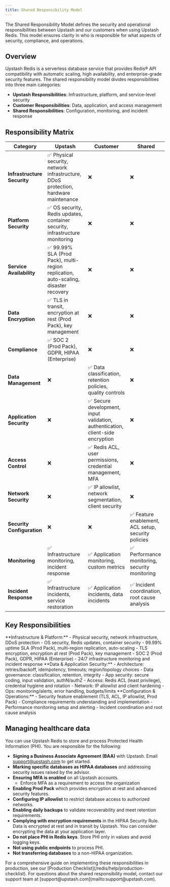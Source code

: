 ```yaml
---
title: Shared Responsibility Model
---
```


The Shared Responsibility Model defines the security and operational responsibilities between Upstash and our customers when using Upstash Redis. This model ensures clarity in who is responsible for what aspects of security, compliance, and operations.

## Overview

Upstash Redis is a serverless database service that provides Redis® API compatibility with automatic scaling, high availability, and enterprise-grade security features. The shared responsibility model divides responsibilities into three main categories:

- **Upstash Responsibilities**: Infrastructure, platform, and service-level security
- **Customer Responsibilities**: Data, application, and access management
- **Shared Responsibilities**: Configuration, monitoring, and incident response

## Responsibility Matrix

| Category | Upstash | Customer | Shared |
|----------|---------|----------|--------|
| **Infrastructure Security** | ✅ Physical security, network infrastructure, DDoS protection, hardware maintenance | ❌ | ❌ |
| **Platform Security** | ✅ OS security, Redis updates, container security, infrastructure monitoring | ❌ | ❌ |
| **Service Availability** | ✅ 99.99% SLA (Prod Pack), multi-region replication, auto-scaling, disaster recovery | ❌ | ❌ |
| **Data Encryption** | ✅ TLS in transit, encryption at rest (Prod Pack), key management | ❌ | ❌ |
| **Compliance** | ✅ SOC 2 (Prod Pack), GDPR, HIPAA (Enterprise) | ❌ | ❌ |
| **Data Management** | ❌ | ✅ Data classification, retention policies, quality controls | ❌ |
| **Application Security** | ❌ | ✅ Secure development, input validation, authentication, client-side encryption | ❌ |
| **Access Control** | ❌ | ✅ Redis ACL, user permissions, credential management, MFA | ❌ |
| **Network Security** | ❌ | ✅ IP allowlist, network segmentation, client security | ❌ |
| **Security Configuration** | ❌ | ❌ | ✅ Feature enablement, ACL setup, security policies |
| **Monitoring** | ✅ Infrastructure monitoring, incident response | ✅ Application monitoring, custom metrics | ✅ Performance monitoring, security monitoring |
| **Incident Response** | ✅ Infrastructure incidents, service restoration | ✅ Application incidents, data incidents | ✅ Incident coordination, root cause analysis |

## Key Responsibilities

<AccordionGroup>
  <Accordion title="Upstash Responsibilities">
    **Infrastructure & Platform:**
    - Physical security, network infrastructure, DDoS protection
    - OS security, Redis updates, container security
    - 99.99% uptime SLA (Prod Pack), multi-region replication, auto-scaling
    - TLS encryption, encryption at rest (Prod Pack), key management
    - SOC 2 (Prod Pack), GDPR, HIPAA (Enterprise)
    - 24/7 infrastructure monitoring and incident response
  </Accordion>

  <Accordion title="Customer Responsibilities">
    **Data & Application Security:**
    - Architecture: retries/backoff, idempotency, timeouts; region/topology choices
    - Data governance: classification, retention, integrity
    - App security: secure coding, input validation, authN/authZ
    - Access: Redis ACL (least privilege), credential hygiene and rotation
    - Network: IP allowlist and client hardening
    - Ops: monitoring/alerts, error handling, budgets/limits
  </Accordion>

  <Accordion title="Shared Responsibilities">
    **Configuration & Operations:**
    - Security feature enablement (TLS, ACL, IP allowlist, Prod Pack)
    - Compliance requirements understanding and implementation
    - Performance monitoring setup and alerting
    - Incident coordination and root cause analysis
  </Accordion>
</AccordionGroup>

## Managing healthcare data

You can use Upstash Redis to store and process Protected Health Information (PHI). You are responsible for the following:

- **Signing a Business Associate Agreement (BAA)** with Upstash. Email [support@upstash.com](mailto:support@upstash.com) to get started.
- **Marking specific databases as HIPAA databases** and addressing security issues raised by the advisor.
- **Ensuring MFA is enabled** on all Upstash accounts.
  - Enforce MFA as a requirement to access the organization
- **Enabling Prod Pack** which provides encryption at rest and advanced security features.
- **Configuring IP allowlist** to restrict database access to authorized networks.
- **Enabling daily backups** to validate recoverability and meet retention requirements.
- **Complying with encryption requirements** in the HIPAA Security Rule. Data is encrypted at rest and in transit by Upstash. You can consider encrypting the data at your application layer.
- **Do not place PHI in Redis keys**. Store PHI only in values and avoid logging keys.
- **Not using public endpoints** to process PHI.
- **Not transferring databases** to a non-HIPAA organization.
<Note>
  For a comprehensive guide on implementing these responsibilities in production, see our [Production Checklist](/redis/help/production-checklist). For questions about the shared responsibility model, contact our support team at [support@upstash.com](mailto:support@upstash.com).
</Note>


